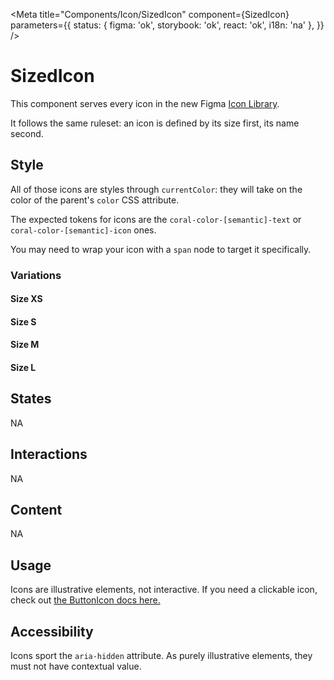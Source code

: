 
<Meta
	title="Components/Icon/SizedIcon"
	component={SizedIcon}
	parameters={{
		status: { figma: 'ok', storybook: 'ok', react: 'ok', i18n: 'na' },
	}}
/>

# SizedIcon

This component serves every icon in the new Figma [Icon Library](https://www.figma.com/file/L1QUr28Y79ydAv05nQVmaA/Icon-Library?node-id=2064%3A17133).

It follows the same ruleset: an icon is defined by its size first, its name second.

## Style

All of those icons are styles through `currentColor`: they will take on the color of the parent's `color` CSS attribute.

The expected tokens for icons are the `coral-color-[semantic]-text` or `coral-color-[semantic]-icon` ones.

You may need to wrap your icon with a `span` node to target it specifically.

### Variations

#### Size XS

<Canvas>
	<Story story={Stories.IconXS} name="XS icons" />
</Canvas>

<ArgsTable story="XS icons" />

#### Size S

<Canvas>
	<Story story={Stories.IconS} name="S icons" />
</Canvas>

<ArgsTable story="S icons" />

#### Size M

<Canvas>
	<Story story={Stories.IconM} name="M icons" />
</Canvas>

<ArgsTable story="M icons" />

#### Size L

<Canvas>
	<Story story={Stories.IconL} name="L icons" />
</Canvas>

<ArgsTable story="L icons" />

## States

NA

## Interactions

NA

## Content

NA

## Usage

Icons are illustrative elements, not interactive. If you need a clickable icon, check out [the ButtonIcon docs here.](/docs/components-clickable-buttons-buttonicon--variations)

## Accessibility

Icons sport the `aria-hidden` attribute. As purely illustrative elements, they must not have contextual value.
